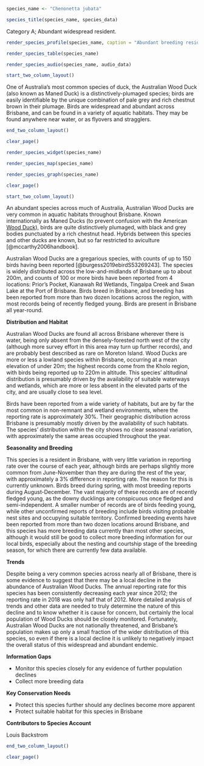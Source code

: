 ```r
species_name <- "Chenonetta jubata"
```

```r
species_title(species_name, species_data)
```

Category A; Abundant widespread resident.

```r
render_species_profile(species_name, caption = "Abundant breeding resident across nearly all of Brisbane. Present in Brisbane across the whole year; recent decline in annual reporting rate possibly suggests a local decline in abundance. Not currently of conservation concern.")
```

```r
render_species_table(species_name)
```

```r
render_species_audio(species_name, audio_data)
```

```r
start_two_column_layout()
```

One of Australia's most common species of duck, the Australian Wood Duck (also known as Maned Duck) is a distinctively-plumaged species; birds are easily identifiable by the unique combination of pale grey and rich chestnut brown in their plumage. Birds are widespread and abundant across Brisbane, and can be found in a variety of aquatic habitats. They may be found anywhere near water, or as flyovers and stragglers.

```r
end_two_column_layout()
```

```r
clear_page()
```

```r
render_species_widget(species_name)
```

```r
render_species_map(species_name)
```

```r
render_species_graph(species_name)
```

```r
clear_page()
```

```r
start_two_column_layout()
```

An abundant species across much of Australia, Australian Wood Ducks are very common in aquatic habitats throughout Brisbane. Known internationally as Maned Ducks (to prevent confusion with the American [Wood Duck](https://ebird.org/species/wooduc)), birds are quite distinctively plumaged, with black and grey bodies punctuated by a rich chestnut head. Hybrids between this species and other ducks are known, but so far restricted to aviculture [@mccarthy2006handbook].

Australian Wood Ducks are a gregarious species, with counts of up to 150 birds having been reported [@burgess2019ebirdS53269243]. The species is widely distributed across the low-and-midlands of Brisbane up to about 200m, and counts of 100 or more birds have been reported from 4 locations: Prior's Pocket, Kianawah Rd Wetlands, Tingalpa Creek and Swan Lake at the Port of Brisbane. Birds breed in Brisbane, and breeding has been reported from more than two dozen locations across the region, with most records being of recently fledged young. Birds are present in Brisbane all year-round.

**Distribution and Habitat**

Australian Wood Ducks are found all across Brisbane wherever there is water, being only absent from the densely-forested north west of the city (although more survey effort in this area may turn up further records), and are probably best described as rare on Moreton Island. Wood Ducks are more or less a lowland species within Brisbane, occurring at a mean elevation of under 20m; the highest records come from the Kholo region, with birds being reported up to 220m in altitude. This species' altitudinal distribution is presumably driven by the availability of suitable waterways and wetlands, which are more or less absent in the elevated parts of the city, and are usually close to sea level.

Birds have been reported from a wide variety of habitats, but are by far the most common in non-remnant and wetland environments, where the reporting rate is approximately 30%. Their geographic distribution across Brisbane is presumably mostly driven by the availability of such habitats. The species' distribution within the city shows no clear seasonal variation, with approximately the same areas occupied throughout the year.

**Seasonality and Breeding**

This species is a resident in Brisbane, with very little variation in reporting rate over the course of each year, although birds are perhaps slightly more common from June-November than they are during the rest of the year, with approximately a 3% difference in reporting rate. The reason for this is currently unknown. Birds breed during spring, with most breeding reports during August-December. The vast majority of these records are of recently fledged young, as the downy ducklings are conspicuous once fledged and semi-independent. A smaller number of records are of birds feeding young, while other unconfirmed reports of breeding include birds visiting probable nest sites and occupying suitable territory. Confirmed breeding events have been reported from more than two dozen locations around Brisbane, and this species has more breeding data currently than most other species, although it would still be good to collect more breeding information for our local birds, especially about the nesting and courtship stage of the breeding season, for which there are currently few data available.

**Trends**

Despite being a very common species across nearly all of Brisbane, there is some evidence to suggest that there may be a local decline in the abundance of Australian Wood Ducks. The annual reporting rate for this species has been consistently decreasing each year since 2012; the reporting rate in 2018 was only half that of 2012. More detailed analysis of trends and other data are needed to truly determine the nature of this decline and to know whether it is cause for concern, but certainly the local population of Wood Ducks should be closely monitored. Fortunately, Australian Wood Ducks are not nationally threatened, and Brisbane's population makes up only a small fraction of the wider distribution of this species, so even if there is a local decline it is unlikely to negatively impact the overall status of this widespread and abundant endemic.

**Information Gaps**

- Monitor this species closely for any evidence of further population declines
- Collect more breeding data

**Key Conservation Needs**

- Protect this species further should any declines become more apparent
- Protect suitable habitat for this species in Brisbane

**Contributors to Species Account**

Louis Backstrom 

```r
end_two_column_layout()
```

```r
clear_page()
```
